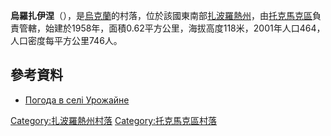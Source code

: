{{coord|47|12|35|N|35|57|10|E|scale:100000|display=title}}

'''烏羅扎伊涅'''（{{lang-uk|Урожайне}}），是[[烏克蘭|烏克蘭]]的村落，位於該國東南部[[扎波羅熱州|扎波羅熱州]]，由[[托克馬克區|托克馬克區]]負責管轄，始建於1958年，面積0.62平方公里，海拔高度118米，2001年人口464，人口密度每平方公里746人。

==參考資料==
* [http://weather.in.ua/ua/zaporozhskaja/26930 Погода в селі Урожайне] {{Wayback|url=http://weather.in.ua/ua/zaporozhskaja/26930 |date=20111220043045 }}

[[Category:扎波羅熱州村落|Category:扎波羅熱州村落]]
[[Category:托克馬克區村落|Category:托克馬克區村落]]


{{Zaporizhia-geo-stub}}